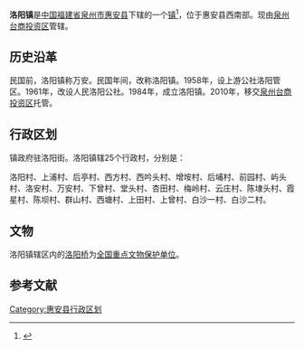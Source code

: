 {{中国乡级行政区
|景观照片文件名 = Luoyang Bridge plate 20170727.jpg
|景观照片描述 = [[洛陽橋|洛陽橋]]北段，可见桥头的[[蔡襄|蔡襄]]雕像
|汉语拼音 = 
|其他语言 = 
|其他语言名称 = 
|旧称 = 
|地名出处 = 
|位置图文件名 = 
|位置图描述 = 
|自定义图片= 
|建置时间 = 
|政府驻地 = 
|毗邻 = 
|总面积 = 
|总人口 = 
|总人口年份 = 
|户籍人口 = 71640人
|户籍人口年份 = 2003
|常住人口 = 
|常住人口年份 = 
|人口密度 = 
|GDP = 
|GDP年份 = 
|邮政编码 = 
|电话区号 = 595
|官方网站 = 
|网站名称 = 
|35/05/21/104/000}}

'''洛阳镇'''是[[中华人民共和国|中国]][[福建省|福建省]][[泉州市|泉州市]][[惠安县|惠安县]]下辖的一个[[行政建制镇|镇]]<ref>{{PRC admin/ref sgc|{{PRC admin/parent|35/05/21/104/000}}}}</ref>，位于惠安县西南部。现由[[泉州台商投资区|泉州台商投资区]]管辖。

== 历史沿革 ==
民国前，洛阳镇称万安。民国年间，改称洛阳镇。1958年，设上游公社洛阳管区。1961年，改设人民洛阳公社。1984年，成立洛阳镇。2010年，移交[[泉州台商投资区|泉州台商投资区]]托管。

== 行政区划 ==
镇政府驻洛阳街。洛阳镇辖25个行政村，分别是：

洛阳村、上浦村、后亭村、西方村、西吟头村、增垵村、后埔村、前园村、屿头村、洛安村、万安村、下曾村、堂头村、杏田村、梅岭村、云庄村、陈埭头村、霞星村、陈坝村、群山村、西塘村、上田村、上曾村、白沙一村、白沙二村。

== 文物 ==
洛阳镇辖区内的[[洛阳桥|洛阳桥]]为[[全国重点文物保护单位|全国重点文物保护单位]]。

==参考文献==
<div class="references-small">
<references />
</div>
{{惠安县行政区划}}

[[Category:惠安县行政区划|Category:惠安县行政区划]]